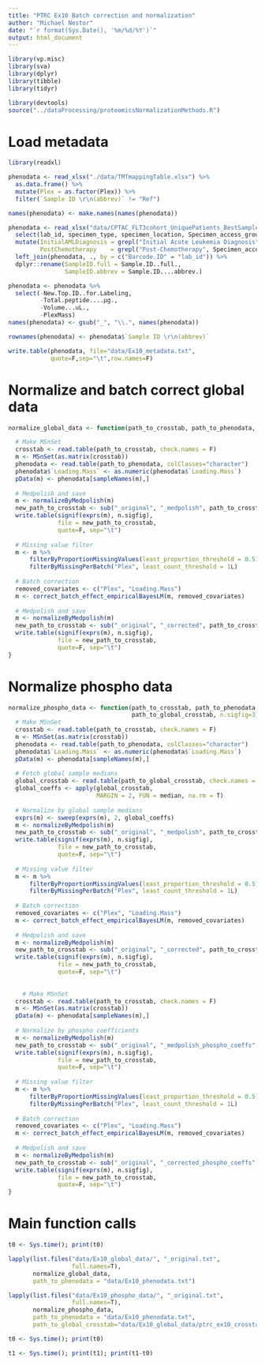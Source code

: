 ```yaml
---
title: "PTRC Ex10 Batch correction and normalization"
author: "Michael Nestor"
date: "`r format(Sys.Date(), '%m/%d/%Y')`"
output: html_document
---
```


```r
library(vp.misc)
library(sva)
library(dplyr)
library(tibble)
library(tidyr)

library(devtools)
source("../dataProcessing/proteomicsNormalizationMethods.R")
```

# Load metadata

```r
library(readxl)

phenodata <- read_xlsx("./data/TMTmappingTable.xlsx") %>%
  as.data.frame() %>%
  mutate(Plex = as.factor(Plex)) %>%
  filter(`Sample ID \r\n(abbrev)` != "Ref")

names(phenodata) <- make.names(names(phenodata))

phenodata <- read_xlsx("data/CPTAC_FLT3cohort_UniquePatients_BestSamples_wYield.xlsx") %>%
  select(lab_id, specimen_type, specimen_location, Specimen_access_group_concatenated) %>%
  mutate(InitialAMLDiagnosis = grepl("Initial Acute Leukemia Diagnosis", Specimen_access_group_concatenated),
         PostChemotherapy    = grepl("Post-Chemotherapy", Specimen_access_group_concatenated)) %>%
  left_join(phenodata, ., by = c("Barcode.ID" = "lab_id")) %>%
  dplyr::rename(SampleID.full = Sample.ID..full.,
                SampleID.abbrev = Sample.ID....abbrev.)

phenodata <- phenodata %>%
  select(-New.Top.ID..for.Labeling,
         -Total.peptide....µg.,
         -Volume...uL.,
         -PlexMass)
names(phenodata) <- gsub("_", "\\.", names(phenodata)) 

rownames(phenodata) <- phenodata$`Sample ID \r\n(abbrev)`

write.table(phenodata, file="data/Ex10_metadata.txt",
            quote=F,sep="\t",row.names=F)
```

# Normalize and batch correct global data

```r
normalize_global_data <- function(path_to_crosstab, path_to_phenodata, n.sigfig=3) {

  # Make MSnSet
  crosstab <- read.table(path_to_crosstab, check.names = F)
  m <- MSnSet(as.matrix(crosstab))
  phenodata <- read.table(path_to_phenodata, colClasses="character")
  phenodata$`Loading.Mass` <- as.numeric(phenodata$`Loading.Mass`)
  pData(m) <- phenodata[sampleNames(m),]
  
  # Medpolish and save
  m <- normalizeByMedpolish(m)
  new_path_to_crosstab <- sub("_original", "_medpolish", path_to_crosstab)
  write.table(signif(exprs(m), n.sigfig),
              file = new_path_to_crosstab,
              quote=F, sep="\t")
  
  # Missing value filter
  m <- m %>%
      filterByProportionMissingValues(least_proportion_threshold = 0.5) %>%
      filterByMissingPerBatch("Plex", least_count_threshold = 1L)
      
  # Batch correction
  removed_covariates <- c("Plex", "Loading.Mass")
  m <- correct_batch_effect_empiricalBayesLM(m, removed_covariates)
  
  # Medpolish and save
  m <- normalizeByMedpolish(m)
  new_path_to_crosstab <- sub("_original", "_corrected", path_to_crosstab)
  write.table(signif(exprs(m), n.sigfig),
              file = new_path_to_crosstab,
              quote=F, sep="\t")
}
```

# Normalize phospho data

```r
normalize_phospho_data <- function(path_to_crosstab, path_to_phenodata,
                                   path_to_global_crosstab, n.sigfig=3) {
  # Make MSnSet
  crosstab <- read.table(path_to_crosstab, check.names = F)
  m <- MSnSet(as.matrix(crosstab))
  phenodata <- read.table(path_to_phenodata, colClasses="character")
  phenodata$`Loading.Mass` <- as.numeric(phenodata$`Loading.Mass`)
  pData(m) <- phenodata[sampleNames(m),]
  
  # Fetch global sample medians
  global_crosstab <- read.table(path_to_global_crosstab, check.names = F)
  global_coeffs <- apply(global_crosstab,
                         MARGIN = 2, FUN = median, na.rm = T)
  
  # Normalize by global sample medians
  exprs(m) <- sweep(exprs(m), 2, global_coeffs)
  m <- normalizeByMedpolish(m)
  new_path_to_crosstab <- sub("_original", "_medpolish", path_to_crosstab)
  write.table(signif(exprs(m), n.sigfig),
              file = new_path_to_crosstab,
              quote=F, sep="\t")
  
  # Missing value filter
  m <- m %>%
      filterByProportionMissingValues(least_proportion_threshold = 0.5) %>%
      filterByMissingPerBatch("Plex", least_count_threshold = 1L)
      
  # Batch correction
  removed_covariates <- c("Plex", "Loading.Mass")
  m <- correct_batch_effect_empiricalBayesLM(m, removed_covariates)
  
  # Medpolish and save
  m <- normalizeByMedpolish(m)
  new_path_to_crosstab <- sub("_original", "_corrected", path_to_crosstab)
  write.table(signif(exprs(m), n.sigfig),
              file = new_path_to_crosstab,
              quote=F, sep="\t")
  
  
    # Make MSnSet
  crosstab <- read.table(path_to_crosstab, check.names = F)
  m <- MSnSet(as.matrix(crosstab))
  pData(m) <- phenodata[sampleNames(m),]
  
  # Normalize by phospho coefficients
  m <- normalizeByMedpolish(m)
  new_path_to_crosstab <- sub("_original", "_medpolish_phospho_coeffs", path_to_crosstab)
  write.table(signif(exprs(m), n.sigfig),
              file = new_path_to_crosstab,
              quote=F, sep="\t")
  
  # Missing value filter
  m <- m %>%
      filterByProportionMissingValues(least_proportion_threshold = 0.5) %>%
      filterByMissingPerBatch("Plex", least_count_threshold = 1L)
      
  # Batch correction
  removed_covariates <- c("Plex", "Loading.Mass")
  m <- correct_batch_effect_empiricalBayesLM(m, removed_covariates)
  
  # Medpolish and save
  m <- normalizeByMedpolish(m)
  new_path_to_crosstab <- sub("_original", "_corrected_phospho_coeffs", path_to_crosstab)
  write.table(signif(exprs(m), n.sigfig),
              file = new_path_to_crosstab,
              quote=F, sep="\t")
}

```

# Main function calls

```r
t0 <- Sys.time(); print(t0)

lapply(list.files("data/Ex10_global_data/", "_original.txt",
                  full.names=T),
       normalize_global_data,
       path_to_phenodata = "data/Ex10_phenodata.txt")

lapply(list.files("data/Ex10_phospho_data/", "_original.txt",
                  full.names=T),
       normalize_phospho_data,
       path_to_phenodata = "data/Ex10_phenodata.txt",
       path_to_global_crosstab="data/Ex10_global_data/ptrc_ex10_crosstab_global_gene_original.txt")

t0 <- Sys.time(); print(t0)

t1 <- Sys.time(); print(t1); print(t1-t0)
```